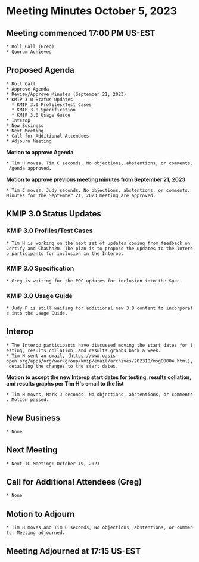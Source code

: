 = Meeting Minutes October 5, 2023 =
== Meeting commenced 17:00 PM US-EST ==
 * Roll Call (Greg)
 * Quorum Achieved

== Proposed Agenda ==

 * Roll Call
 * Approve Agenda
 * Review/Approve Minutes (September 21, 2023)
 * KMIP 3.0 Status Updates
   * KMIP 3.0 Profiles/Test Cases
   * KMIP 3.0 Specification
   * KMIP 3.0 Usage Guide
 * Interop
 * New Business
 * Next Meeting
 * Call for Additional Attendees
 * Adjourn Meeting

'''Motion to approve Agenda''' 

 * Tim H moves, Tim C seconds. No objections, abstentions, or comments. Agenda approved.

'''Motion to approve previous meeting minutes from September 21, 2023'''

 * Tim C moves, Judy seconds. No objections, abstentions, or comments. Minutes for the September 21, 2023 meeting are approved.

== KMIP 3.0 Status Updates ==

=== KMIP 3.0 Profiles/Test Cases ===
 * Tim H is working on the next set of updates coming from feedback on Certify and ChaCha20. The plan is to propose the updates to the Interop participants for inclusion in the Interop.

=== KMIP 3.0 Specification ===
 * Greg is waiting for the PQC updates for inclusion into the Spec.

=== KMIP 3.0 Usage Guide ===
 * Judy F is still waiting for additional new 3.0 content to incorporate into the Usage Guide.

== Interop ==
 * The Interop participants have discussed moving the start dates for testing, results collation, and results graphs back a week. 
 * Tim H sent an email, (https://www.oasis-open.org/apps/org/workgroup/kmip/email/archives/202310/msg00004.html), detailing the changes to the start dates.

'''Motion to accept the new Interop start dates for testing, results collation, and results graphs per Tim H's email to the list'''

 * Tim H moves, Mark J seconds. No objections, abstentions, or comments. Motion passed.

== New Business ==
 * None

== Next Meeting ==
 * Next TC Meeting: October 19, 2023

== Call for Additional Attendees (Greg) ==
 * None

== Motion to Adjourn ==
 * Tim H moves and Tim C seconds, No objections, abstentions, or comments. Meeting adjourned.

== Meeting Adjourned at 17:15 US-EST ==
